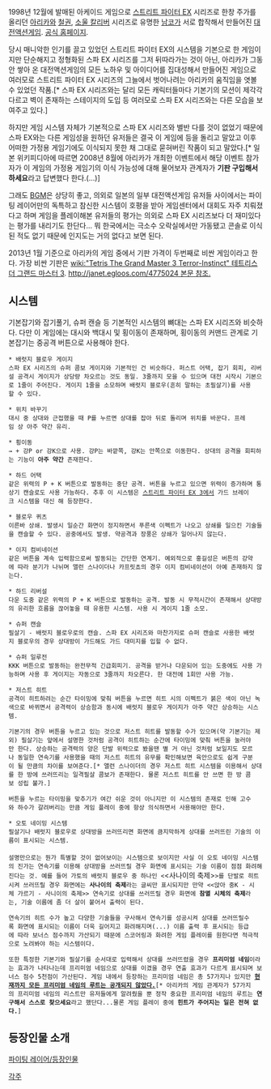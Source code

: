 {{{#!html
<embed src="http://www.youtube.com/v/KhoIAfZRHmk?fs=1&amp;hl=ko_KR" type="application/x-shockwave-flash" allowscriptaccess="always" allowfullscreen="true" width="480" height="385"></embed>
<embed src="http://www.youtube.com/v/kVUyNHNGiew?fs=1&amp;hl=ko_KR" type="application/x-shockwave-flash" allowscriptaccess="always" allowfullscreen="true" width="480" height="385"></embed>
}}}
1998년 12월에 발매된 아케이드 게임으로 [[스트리트 파이터 EX]] 시리즈로 한창 주가를 올리던 [[아리카]]와 [[철권]], [[소울 칼리버]] 시리즈로 유명한 [[남코]]가 서로 합작해서 만들어진 [[대전액션게임]]. [http://www.arika.co.jp/product/fl/index.html 공식 홈페이지].

당시 매니악한 인기를 끌고 있었던 스트리트 파이터 EX의 시스템을 기본으로 한 게임이지만 단순해지고 정형화된 스파 EX 시리즈를 그저 뒤따라가는 것이 아닌, 아리카가 그동안 쌓아 온 대전액션게임의 모든 노하우 및 아이디어를 집대성해서 만들어진 게임으로 여러모로 스트리트 파이터 EX 시리즈의 그늘에서 벗어나려는 아리카의 움직임을 엿볼 수 있었던 작품.[* 스파 EX 시리즈와는 달리 모든 캐릭터들마다 기본기의 모션이 제각각 다르고 벽이 존재하는 스테이지의 도입 등 여러모로 스파 EX 시리즈와는 다른 모습을 보여주고 있다.]

하지만 게임 시스템 자체가 기본적으로 스파 EX 시리즈와 별반 다를 것이 없었기 때문에 스파 EX와는 다른 게임성을 원하던 유저들은 결국 이 게임에 등을 돌리고 말았고 이후 어떠한 가정용 게임기에도 이식되지 못한 채 그대로 묻혀버린 작품이 되고 말았다.[* 일본 위키피디아에 따르면 2008년 8월에 아리카가 개최한 이벤트에서 해당 이벤트 참가자가 이 게임의 가정용 게임기의 이식 가능성에 대해 물어보자 관계자가 '''기판 구입해서 하세요'''라고 답변했다 한다.(...)]

그래도 [http://jun1517.tistory.com/1779 BGM]은 상당히 좋고, 의외로 일본의 일부 대전액션게임 유저들 사이에서는 파이팅 레이어만의 독특하고 참신한 시스템이 호평을 받아 게임센터에서 대회도 자주 치뤄졌다고 하며 게임을 플레이해본 유저들의 평가는 의외로 스파 EX 시리즈보다 더 재미있다는 평가를 내리기도 한단다... 뭐 한국에서는 극소수 오락실에서만 가동됐고 콘솔로 이식된 적도 없기 때문에 인지도는 거의 없다고 보면 된다.

2013년 1월 기준으로 아리카의 게임 중에서 기판 가격이 두번째로 비싼 게임이라고 한다. 가장 비싼 기판은 [[wiki:"Tetris The Grand Master 3 Terror-Instinct" 테트리스 더 그랜드 마스터 3]]. [[http://janet.egloos.com/4775024 본문 참조.]]

== 시스템 ==
기본잡기와 잡기풀기, 슈퍼 캔슬 등 기본적인 시스템의 뼈대는 스파 EX 시리즈와 비슷하다. 다만 이 게임에는 대시와 백대시 및 횡이동이 존재하며, 횡이동의 커맨드 관계로 기본잡기는 중공격 버튼으로 사용해야 한다.

 * 배럿지 블로우 게이지
 스파 EX 시리즈의 슈퍼 콤보 게이지와 기본적인 건 비슷하다. 퍼스트 어택, 잡기 회피, 리버설 공격시 게이지가 상당량 차오르는 것도 동일. 3줄까지 모을 수 있으며 대전 시작시 기본으로 1줄이 주어진다. 게이지 1줄을 소모하며 배럿지 블로우(흔히 말하는 초필살기)를 사용할 수 있다.

 * 위치 바꾸기
 대시 중 상대와 근접했을 때 P를 누르면 상대를 잡아 뒤로 돌리며 위치를 바꾼다. 프레임 상 아주 약간 유리.

 * 횡이동
 → + 강P or 강K으로 사용. 강P는 바깥쪽, 강K는 안쪽으로 이동한다. 상대의 공격을 회피하는 기능이 '''아주 약간''' 존재한다.

 * 하드 어택
 같은 위력의 P + K 버튼으로 발동하는 중단 공격. 버튼을 누르고 있으면 위력이 증가하며 통상기 캔슬로도 사용 가능하다. 추후 이 시스템은 [[스트리트 파이터 EX 3]]에서 가드 브레이크 시스템을 대신 해 등장한다.

 * 블로우 퀴츠
 이른바 상쇄. 발생시 일순간 화면이 정지하면서 푸른색 이펙트가 나오고 상쇄를 일으킨 기술들을 캔슬할 수 있다. 공중에서도 발생. 약공격과 장풍은 상쇄가 일어나지 않는다.

 * 이지 컴비네이션
 같은 버튼을 계속 입력함으로써 발동되는 간단한 연계기. 예외적으로 홍길성은 버튼의 강약에 따라 분기가 나뉘며 앨런 스나이더나 카프릿쵸의 경우 이지 컴비네이션이 아예 존재하지 않는다.

 * 하드 리버설
 다운 도중 같은 위력의 P + K 버튼으로 발동하는 공격. 발동 시 무적시간이 존재해서 상대방의 유리한 흐름을 끊어놓을 때 유용한 시스템. 사용 시 게이지 1줄 소모.

 * 슈퍼 캔슬
 필살기 - 배럿지 블로우로의 캔슬. 스파 EX 시리즈와 마찬가지로 슈퍼 캔슬로 사용한 배럿지 블로우의 경우 상대방이 가드해도 가드 대미지를 입힐 수 없다.

 * 슈퍼 일루전
 KKK 버튼으로 발동하는 완전무적 긴급회피기. 공격을 받거나 다운되어 있는 도중에도 사용 가능하며 사용 후 게이지는 자동으로 3줄까지 차오른다. 한 대전에 1회만 사용 가능.

 * 저스트 히트
 공격이 히트하려는 순간 타이밍에 맞춰 버튼을 누르면 히트 시의 이펙트가 붉은 색이 아닌 녹색으로 바뀌면서 공격력이 상승함과 동시에 배럿지 블로우 게이지가 아주 약간 상승하는 시스템.

 기본기의 경우 버튼을 누르고 있는 것으로 저스트 히트를 발동할 수가 있으며(약 기본기는 제외) 필살기는 앞에서 설명한 것처럼 공격이 히트하는 순간에 타이밍에 맞춰 버튼을 눌러야만 한다. 상승하는 공격력의 양은 단발 위력으로 봤을땐 별 거 아닌 것처럼 보일지도 모르나 동일한 연속기를 사용했을 때의 저스트 히트의 유무를 확인해보면 육안으로도 쉽게 구분이 될 만큼의 차이를 보여준다.[* 앨런 스나이더의 경우 저스트 히트 시스템을 이용해서 상대를 한 방에 쓰러뜨리는 일격필살 콤보가 존재한다. 물론 저스트 히트를 안 쓰면 한 방 콤보 성립 불가.]

 버튼을 누르는 타이밍을 맞추기가 여간 쉬운 것이 아니지만 이 시스템의 존재로 인해 고수와 하수가 갈려버리는 만큼 게임 플레이 중에 항상 의식하면서 사용해야만 한다.

 * 오토 네이밍 시스템
 필살기나 배럿지 블로우로 상대방을 쓰러뜨리면 화면에 큼지막하게 상대를 쓰러뜨린 기술의 이름이 표시되는 시스템.
 
 설명만으로는 뭔가 특별할 것이 없어보이는 시스템으로 보이지만 사실 이 오토 네이밍 시스템의 진가는 연속기를 이용해 상대방을 쓰러뜨릴 경우 화면에 표시되는 기술 이름이 점점 화려해진다는 것. 예를 들어 가토의 배럿지 블로우 중 하나인 <<사나이의 축제>>를 단발로 히트시켜 쓰러뜨릴 경우 화면에는 '''사나이의 축제'''라는 글씨만 표시되지만 만약 <<앉아 중K - 시체 가르기 - 사니이의 축제>> 연속기로 상대를 쓰러뜨릴 경우 화면에 '''참멸 시체의 축제'''라는, 기술 이름에 좀 더 살이 붙어서 출력이 된다.

 연속기의 히트 수가 높고 다양한 기술들을 구사해서 연속기를 성공시켜 상대를 쓰러뜨릴수록 화면에 표시되는 이름이 더욱 길어지고 화려해지며(...) 이름 출력 후 표시되는 등급에 따라 보너스 점수까지 가산되기 때문에 스코어링과 화려한 게임 플레이를 원한다면 적극적으로 노려봐야 하는 시스템이다.

 또한 특정한 기본기와 필살기를 순서대로 입력해서 상대를 쓰러뜨렸을 경우 '''프리미엄 네임'''이라는 효과가 나타나는데 프리미엄 네임으로 상대를 이겼을 경우 연출 효과가 다르게 표시되며 보너스 점수 5천점이 가산된다. 게임 내에서 등장하는 프리미엄 네임은 총 57가지나 있지만 '''[http://www.nicovideo.jp/watch/sm180006 현재까지 모든 프리미엄 네임의 루트는 공개되지 않았다.]'''[* 아리카의 게임 관계자가 57가지의 프리미엄 네임의 리스트만 유저들에게 알려줬을 뿐 정작 중요한 프리미엄 네임의 루트는 '''연구해서 스스로 찾으세요'''라고 했단다...물론 게임 플레이 중에 '''힌트가 주어지는 일은 전혀 없다.''']

== 등장인물 소개 ==
[[파이팅 레이어/등장인물]]

[[각주]]
